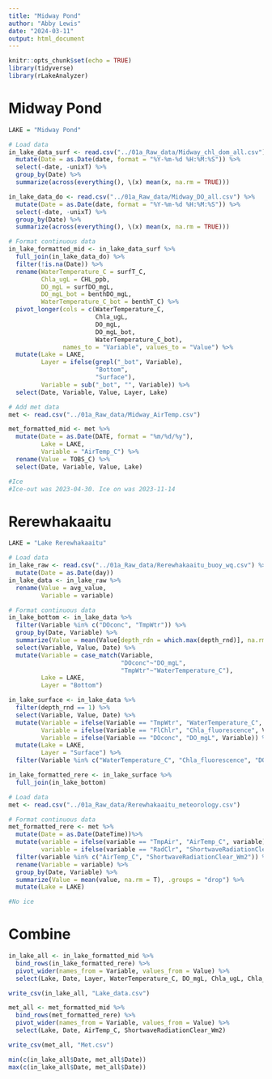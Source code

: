 ```yaml
---
title: "Midway Pond"
author: "Abby Lewis"
date: "2024-03-11"
output: html_document
---
```


```r
knitr::opts_chunk$set(echo = TRUE)
library(tidyverse)
library(rLakeAnalyzer)
```

# Midway Pond

```r
LAKE = "Midway Pond"

# Load data
in_lake_data_surf <- read.csv("../01a_Raw_data/Midway_chl_dom_all.csv") %>%
  mutate(Date = as.Date(date, format = "%Y-%m-%d %H:%M:%S")) %>%
  select(-date, -unixT) %>%
  group_by(Date) %>%
  summarize(across(everything(), \(x) mean(x, na.rm = TRUE)))

in_lake_data_do <- read.csv("../01a_Raw_data/Midway_DO_all.csv") %>%
  mutate(Date = as.Date(date, format = "%Y-%m-%d %H:%M:%S")) %>%
  select(-date, -unixT) %>%
  group_by(Date) %>%
  summarize(across(everything(), \(x) mean(x, na.rm = TRUE)))

# Format continuous data
in_lake_formatted_mid <- in_lake_data_surf %>%
  full_join(in_lake_data_do) %>%
  filter(!is.na(Date)) %>%
  rename(WaterTemperature_C = surfT_C,
         Chla_ugL = CHL_ppb,
         DO_mgL = surfDO_mgL,
         DO_mgL_bot = benthDO_mgL,
         WaterTemperature_C_bot = benthT_C) %>%
  pivot_longer(cols = c(WaterTemperature_C, 
                        Chla_ugL, 
                        DO_mgL, 
                        DO_mgL_bot, 
                        WaterTemperature_C_bot), 
               names_to = "Variable", values_to = "Value") %>%
  mutate(Lake = LAKE,
         Layer = ifelse(grepl("_bot", Variable),
                        "Bottom",
                        "Surface"),
         Variable = sub("_bot", "", Variable)) %>%
  select(Date, Variable, Value, Layer, Lake)

# Add met data
met <- read.csv("../01a_Raw_data/Midway_AirTemp.csv")

met_formatted_mid <- met %>%
  mutate(Date = as.Date(DATE, format = "%m/%d/%y"),
         Lake = LAKE,
         Variable = "AirTemp_C") %>%
  rename(Value = TOBS_C) %>%
  select(Date, Variable, Value, Lake)

#Ice
#Ice-out was 2023-04-30. Ice on was 2023-11-14
```

# Rerewhakaaitu

```r
LAKE = "Lake Rerewhakaaitu" 

# Load data
in_lake_raw <- read.csv("../01a_Raw_data/Rerewhakaaitu_buoy_wq.csv") %>%
  mutate(Date = as.Date(day))
in_lake_data <- in_lake_raw %>%
  rename(Value = avg_value,
         Variable = variable)

# Format continuous data
in_lake_bottom <- in_lake_data %>%
  filter(Variable %in% c("DOconc", "TmpWtr")) %>%
  group_by(Date, Variable) %>%
  summarize(Value = mean(Value[depth_rdn = which.max(depth_rnd)], na.rm = T)) %>%
  select(Variable, Value, Date) %>%
  mutate(Variable = case_match(Variable,
                               "DOconc"~"DO_mgL",
                               "TmpWtr"~"WaterTemperature_C"),
         Lake = LAKE,
         Layer = "Bottom")

in_lake_surface <- in_lake_data %>%
  filter(depth_rnd == 1) %>%
  select(Variable, Value, Date) %>%
  mutate(Variable = ifelse(Variable == "TmpWtr", "WaterTemperature_C", Variable),
         Variable = ifelse(Variable == "FlChlr", "Chla_fluorescence", Variable),
         Variable = ifelse(Variable == "DOconc", "DO_mgL", Variable)) %>%
  mutate(Lake = LAKE,
         Layer = "Surface") %>%
  filter(Variable %in% c("WaterTemperature_C", "Chla_fluorescence", "DO_mgL"))

in_lake_formatted_rere <- in_lake_surface %>%
  full_join(in_lake_bottom)

# Load data
met <- read.csv("../01a_Raw_data/Rerewhakaaitu_meteorology.csv")

# Format continuous data
met_formatted_rere <- met %>%
  mutate(Date = as.Date(DateTime))%>%
  mutate(variable = ifelse(variable == "TmpAir", "AirTemp_C", variable),
         variable = ifelse(variable == "RadClr", "ShortwaveRadiationClear_Wm2", variable)) %>%
  filter(variable %in% c("AirTemp_C", "ShortwaveRadiationClear_Wm2")) %>%
  rename(Variable = variable) %>%
  group_by(Date, Variable) %>%
  summarize(Value = mean(value, na.rm = T), .groups = "drop") %>%
  mutate(Lake = LAKE)

#No ice
```

# Combine
```r
in_lake_all <- in_lake_formatted_mid %>%
  bind_rows(in_lake_formatted_rere) %>%
  pivot_wider(names_from = Variable, values_from = Value) %>%
  select(Lake, Date, Layer, WaterTemperature_C, DO_mgL, Chla_ugL, Chla_fluorescence)

write_csv(in_lake_all, "Lake_data.csv")

met_all <- met_formatted_mid %>%
  bind_rows(met_formatted_rere) %>%
  pivot_wider(names_from = Variable, values_from = Value) %>%
  select(Lake, Date, AirTemp_C, ShortwaveRadiationClear_Wm2)

write_csv(met_all, "Met.csv")

min(c(in_lake_all$Date, met_all$Date))
max(c(in_lake_all$Date, met_all$Date))
```

